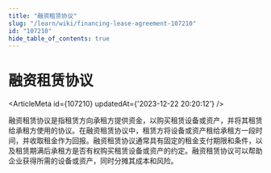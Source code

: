 ```yaml
---
title: "融资租赁协议"
slug: "/learn/wiki/financing-lease-agreement-107210"
id: "107210"
hide_table_of_contents: true
---
```



# 融资租赁协议

<ArticleMeta id={107210} updatedAt={'2023-12-22 20:20:12'} />
<div className='border-solid border-b border-t-0 my-4 border-[var(--ifm-color-gray-300)]' />

融资租赁协议是指租赁方向承租方提供资金，以购买租赁设备或资产，并将其租赁给承租方使用的协议。在融资租赁协议中，租赁方将设备或资产租给承租方一段时间，并收取租金作为回报。融资租赁协议通常具有固定的租金支付期限和条件，以及租赁期满后承租方是否有权购买租赁设备或资产的约定。融资租赁协议可以帮助企业获得所需的设备或资产，同时分摊其成本和风险。
